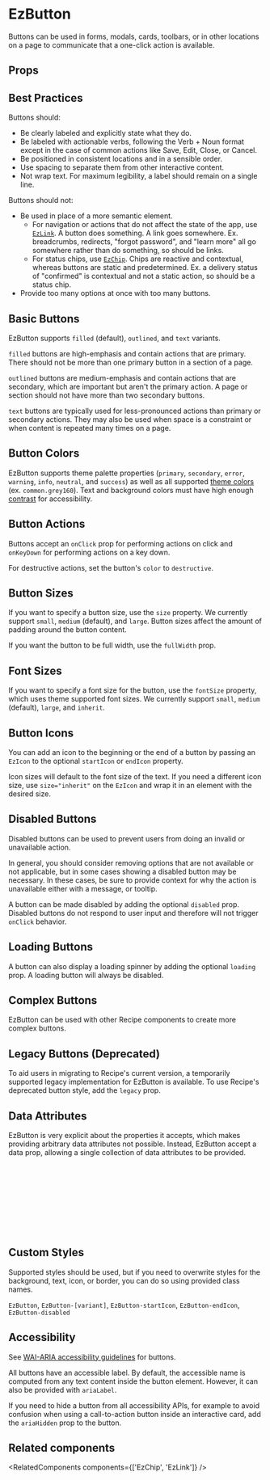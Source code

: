 
<Meta of={DefaultStories} name="Docs" />
<TableOfContents />

# EzButton

Buttons can be used in forms, modals, cards, toolbars, or in other locations on a page to communicate that a one-click action is available.

<Primary />

## Props

<Controls of={DefaultStories.Default} sort="requiredFirst" />

## Best Practices

Buttons should:

- Be clearly labeled and explicitly state what they do.
- Be labeled with actionable verbs, following the Verb + Noun format except in the case of common actions like Save, Edit, Close, or Cancel.
- Be positioned in consistent locations and in a sensible order.
- Use spacing to separate them from other interactive content.
- Not wrap text. For maximum legibility, a label should remain on a single line.

Buttons should not:

- Be used in place of a more semantic element.
  - For navigation or actions that do not affect the state of the app, use [`EzLink`](/components/ez-link). A button does something. A link goes somewhere. Ex. breadcrumbs, redirects, "forgot password", and "learn more" all go somewhere rather than do something, so should be links.
  - For status chips, use [`EzChip`](/components/ez-chip). Chips are reactive and contextual, whereas buttons are static and predetermined. Ex. a delivery status of "confirmed" is contextual and not a static action, so should be a status chip.
- Provide too many options at once with too many buttons.

## Basic Buttons

EzButton supports `filled` (default), `outlined`, and `text` variants.

`filled` buttons are high-emphasis and contain actions that are primary. There should not be more than one primary button in a section of a page.

`outlined` buttons are medium-emphasis and contain actions that are secondary, which are important but aren't the primary action. A page or section should not have more than two secondary buttons.

`text` buttons are typically used for less-pronounced actions than primary or secondary actions. They may also be used when space is a constraint or when content is repeated many times on a page.

<Canvas>
  <Story of={VariantStories.Filled} meta={VariantStories} />
  <Story of={VariantStories.Outlined} meta={VariantStories} />
  <Story of={VariantStories.Text} meta={VariantStories} />
</Canvas>

## Button Colors

EzButton supports theme palette properties (`primary`, `secondary`, `error`, `warning`, `info`, `neutral`, and `success`) as well as all supported [theme colors](/guides/theming/#colors) (ex. `common.grey160`). Text and background colors must have high enough [contrast](https://webaim.org/resources/contrastchecker/) for accessibility.

<Unstyled>
  <EzAlert headline="Only a select handful of available colors are shown below. All theme properties and colors are supported." />
</Unstyled>

<Canvas>
  <Story of={ColorStories.FilledPrimaryColor} meta={ColorStories} />
  <Story of={ColorStories.FilledSecondaryColor} meta={ColorStories} />
  <Story of={ColorStories.FilledNeutralColor} meta={ColorStories} />
  <Story of={ColorStories.FilledErrorColor} meta={ColorStories} />
  <Story of={ColorStories.FilledWarningColor} meta={ColorStories} />
  <Story of={ColorStories.FilledInfoColor} meta={ColorStories} />
  <Story of={ColorStories.FilledSuccessColor} meta={ColorStories} />
  <Story of={ColorStories.FilledCommonColor} meta={ColorStories} />
</Canvas>

<Canvas>
  <Story of={ColorStories.OutlinedPrimaryColor} meta={ColorStories} />
  <Story of={ColorStories.OutlinedSecondaryColor} meta={ColorStories} />
  <Story of={ColorStories.OutlinedNeutralColor} meta={ColorStories} />
  <Story of={ColorStories.OutlinedErrorColor} meta={ColorStories} />
  <Story of={ColorStories.OutlinedWarningColor} meta={ColorStories} />
  <Story of={ColorStories.OutlinedInfoColor} meta={ColorStories} />
  <Story of={ColorStories.OutlinedSuccessColor} meta={ColorStories} />
  <Story of={ColorStories.OutlinedCommonColor} meta={ColorStories} />
</Canvas>

<Canvas>
  <Story of={ColorStories.TextPrimaryColor} meta={ColorStories} />
  <Story of={ColorStories.TextSecondaryColor} meta={ColorStories} />
  <Story of={ColorStories.TextNeutralColor} meta={ColorStories} />
  <Story of={ColorStories.TextErrorColor} meta={ColorStories} />
  <Story of={ColorStories.TextWarningColor} meta={ColorStories} />
  <Story of={ColorStories.TextInfoColor} meta={ColorStories} />
  <Story of={ColorStories.TextSuccessColor} meta={ColorStories} />
  <Story of={ColorStories.TextCommonColor} meta={ColorStories} />
</Canvas>

## Button Actions

Buttons accept an `onClick` prop for performing actions on click and `onKeyDown` for performing actions on a key down.

For destructive actions, set the button's `color` to `destructive`.

<Canvas>
  <Story of={ActionStories.Clickable} meta={ActionStories} />
  <Story of={ActionStories.ClickableDestructive} meta={ActionStories} />
  <Story of={ActionStories.KeyDown} meta={ActionStories} />
</Canvas>

## Button Sizes

If you want to specify a button size, use the `size` property. We currently support `small`, `medium` (default), and `large`. Button sizes affect the amount of padding around the button content.

If you want the button to be full width, use the `fullWidth` prop.

<Canvas>
  <Story of={ButtonSizeStories.FilledButtonSizeSmall} meta={ButtonSizeStories} />
  <Story of={ButtonSizeStories.FilledButtonSizeMedium} meta={ButtonSizeStories} />
  <Story of={ButtonSizeStories.FilledButtonSizeLarge} meta={ButtonSizeStories} />
</Canvas>

<Canvas>
  <Story of={ButtonSizeStories.OutlinedButtonSizeSmall} meta={ButtonSizeStories} />
  <Story of={ButtonSizeStories.OutlinedButtonSizeMedium} meta={ButtonSizeStories} />
  <Story of={ButtonSizeStories.OutlinedButtonSizeLarge} meta={ButtonSizeStories} />
</Canvas>

<Canvas>
  <Story of={ButtonSizeStories.TextButtonSizeSmall} meta={ButtonSizeStories} />
  <Story of={ButtonSizeStories.TextButtonSizeMedium} meta={ButtonSizeStories} />
  <Story of={ButtonSizeStories.TextButtonSizeLarge} meta={ButtonSizeStories} />
</Canvas>

<Canvas of={ButtonSizeStories.FullWidth} meta={ButtonSizeStories} />

## Font Sizes

If you want to specify a font size for the button, use the `fontSize` property, which uses theme supported font sizes. We currently support `small`, `medium` (default), `large`, and `inherit`.

<Canvas>
  <Story of={FontSizeStories.FilledFontSizeSmall} meta={FontSizeStories} />
  <Story of={FontSizeStories.FilledFontSizeMedium} meta={FontSizeStories} />
  <Story of={FontSizeStories.FilledFontSizeLarge} meta={FontSizeStories} />
  <Story of={FontSizeStories.FilledFontSizeInherit} meta={FontSizeStories} />
</Canvas>

<Canvas>
  <Story of={FontSizeStories.OutlinedFontSizeSmall} meta={FontSizeStories} />
  <Story of={FontSizeStories.OutlinedFontSizeMedium} meta={FontSizeStories} />
  <Story of={FontSizeStories.OutlinedFontSizeLarge} meta={FontSizeStories} />
  <Story of={FontSizeStories.OutlinedFontSizeInherit} meta={FontSizeStories} />
</Canvas>

<Canvas>
  <Story of={FontSizeStories.TextFontSizeSmall} meta={FontSizeStories} />
  <Story of={FontSizeStories.TextFontSizeMedium} meta={FontSizeStories} />
  <Story of={FontSizeStories.TextFontSizeLarge} meta={FontSizeStories} />
  <Story of={FontSizeStories.TextFontSizeInherit} meta={FontSizeStories} />
</Canvas>

## Button Icons

You can add an icon to the beginning or the end of a button by passing an `EzIcon` to the optional `startIcon` or `endIcon` property.

Icon sizes will default to the font size of the text. If you need a different icon size, use `size="inherit"` on the `EzIcon` and wrap it in an element with the desired size.

<Canvas>
  <Story of={IconStories.FilledStartIcon} meta={IconStories} />
  <Story of={IconStories.FilledEndIcon} meta={IconStories} />
</Canvas>

<Canvas>
  <Story of={IconStories.OutlinedStartIcon} meta={IconStories} />
  <Story of={IconStories.OutlinedEndIcon} meta={IconStories} />
</Canvas>

<Canvas>
  <Story of={IconStories.TextStartIcon} meta={IconStories} />
  <Story of={IconStories.TextEndIcon} meta={IconStories} />
</Canvas>

<Canvas of={IconStories.InheritedIconSize} meta={IconStories} />

## Disabled Buttons

Disabled buttons can be used to prevent users from doing an invalid or unavailable action.

In general, you should consider removing options that are not available or not applicable, but in some cases showing a disabled button may be necessary. In these cases, be sure to provide context for why the action is unavailable either with a message, or tooltip.

A button can be made disabled by adding the optional `disabled` prop. Disabled buttons do not respond to user input and therefore will not trigger `onClick` behavior.

<Canvas>
  <Story of={DisabledStories.FilledDisabled} meta={DisabledStories} />
  <Story of={DisabledStories.OutlinedDisabled} meta={DisabledStories} />
  <Story of={DisabledStories.TextDisabled} meta={DisabledStories} />
</Canvas>

## Loading Buttons

A button can also display a loading spinner by adding the optional `loading` prop. A loading button will always be disabled.

<Canvas>
  <Story of={LoadingStories.FilledLoading} meta={LoadingStories} />
  <Story of={LoadingStories.OutlinedLoading} meta={LoadingStories} />
  <Story of={LoadingStories.TextLoading} meta={LoadingStories} />
</Canvas>

## Complex Buttons

EzButton can be used with other Recipe components to create more complex buttons.

<Canvas>
  <Story of={ComplexStories.ComplexChildren} meta={ComplexStories} />
  <Story of={ComplexStories.ComplexTooltip} meta={ComplexStories} />
</Canvas>

## Legacy Buttons (Deprecated)

To aid users in migrating to Recipe's current version, a temporarily supported legacy implementation for EzButton is available. To use Recipe's deprecated button style, add the `legacy` prop.

<Unstyled>
  <EzAlert
    use="warning"
    headline="Legacy buttons are deprecated as of v17 and will be removed in v18."
  />
</Unstyled>

<Canvas>
  <Story of={LegacyStories.LegacyPrimary} meta={LegacyStories} />
  <Story of={LegacyStories.LegacySecondary} meta={LegacyStories} />
  <Story of={LegacyStories.LegacyTertiary} meta={LegacyStories} />
  <Story of={LegacyStories.LegacyTertiaryWithIcon} meta={LegacyStories} />
</Canvas>

<Canvas>
  <Story of={LegacyStories.LegacyDestructive} meta={LegacyStories} />
  <Story of={LegacyStories.LegacyDisabled} meta={LegacyStories} />
  <Story of={LegacyStories.LegacyDisabledWithTooltip} meta={LegacyStories} />
  <Story of={LegacyStories.LegacyLoading} meta={LegacyStories} />
</Canvas>

## Data Attributes

EzButton is very explicit about the properties it accepts, which makes providing arbitrary data attributes not possible. Instead, EzButton accept a data prop, allowing a single collection of data attributes to be provided.

```jsx
<EzButton
  data={{
    testid: 'my-test-id',
    trackingid: 'my-tracking-id',
  }}
  // => data-testid="my-test-id" data-trackingid="my-tracking-id"
>
  Button
</EzButton>
```

## Custom Styles

Supported styles should be used, but if you need to overwrite styles for the background, text, icon, or border, you can do so using provided class names.

`EzButton`, `EzButton-[variant]`, `EzButton-startIcon`, `EzButton-endIcon`, `EzButton-disabled`

## Accessibility

See [WAI-ARIA accessibility guidelines](https://www.w3.org/WAI/ARIA/apg/patterns/button/) for buttons.

All buttons have an accessible label. By default, the accessible name is computed from any text content inside the button element. However, it can also be provided with `ariaLabel`.

If you need to hide a button from all accessibility APIs, for example to avoid confusion when using a call-to-action button inside an interactive card, add the `ariaHidden` prop to the button.

## Related components

<RelatedComponents components={['EzChip', 'EzLink']} />
